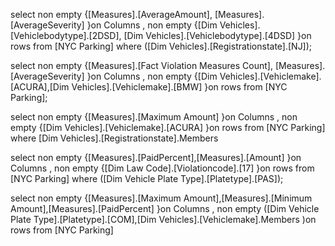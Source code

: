 select non empty {[Measures].[AverageAmount], [Measures].[AverageSeverity]
}on Columns , non empty
{[Dim Vehicles].[Vehiclebodytype].[2DSD], [Dim Vehicles].[Vehiclebodytype].[4DSD]
}on rows
from [NYC Parking]
where
([Dim Vehicles].[Registrationstate].[NJ]);


select non empty {[Measures].[Fact Violation Measures Count], [Measures].[AverageSeverity]
}on Columns , non empty
{[Dim Vehicles].[Vehiclemake].[ACURA],[Dim Vehicles].[Vehiclemake].[BMW]
}on rows
from [NYC Parking];



select non empty {[Measures].[Maximum Amount]
}on Columns , non empty
{[Dim Vehicles].[Vehiclemake].[ACURA]
}on rows
from [NYC Parking]
where
[Dim Vehicles].[Registrationstate].Members


select non empty {[Measures].[PaidPercent],[Measures].[Amount]
}on Columns , non empty
{[Dim Law Code].[Violationcode].[17]
}on rows
from [NYC Parking]
where
([Dim Vehicle Plate Type].[Platetype].[PAS]);

select non empty {[Measures].[Maximum Amount],[Measures].[Minimum Amount],[Measures].[PaidPercent]
}on Columns
, non empty
([Dim Vehicle Plate Type].[Platetype].[COM],[Dim Vehicles].[Vehiclemake].Members
)on rows
from [NYC Parking]

